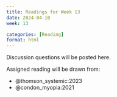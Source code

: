 ```yaml
---
title: Readings for Week 13
date: 2024-04-10
week: 13

categories: [Reading]
format: html
---
```


::: {.callout-tip}
Discussion questions will be posted here.
:::

Assigned reading will be drawn from:

- @thomson_systemic:2023
- @condon_myopia:2021